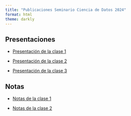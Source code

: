 ```yaml
---
title: "Publicaciones Seminario Ciencia de Datos 2024"
format: html
theme: darkly
---
```


## Presentaciones

-   [Presentación de la clase 1](./presentaciones/1-inicio-y-setup.html)

-   [Presentación de la clase 2](./presentaciones/2-sincronizar-repositorios-primer-codigo-y-analysis.html)

-   [Presentación de la clase 3](./presentaciones/3-centralizacion-y-dispersión.html)

## Notas

-   [Notas de la clase 1](./notas/clase-1-notas.html)

-   [Notas de la clase 2](./notas/clase-2-hacer-histograma.html)
